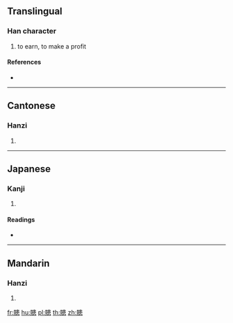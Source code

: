 {{character info/new}}
==Translingual==

===Han character===
{{Han char|rn=154|rad=貝|as=11|sn=18|four=|canj=BCLLP}}

# to earn, to make a profit

====References====
* {{Han ref|kx=1211.440|dkj=36906|dj=1677.360|hdz=63656.190|uh=8D03|ud=36099}}

----

==Cantonese==

===Hanzi===
{{yue-hanzi|jyut=|y=jaan6, jaam6}}

# {{defn|lang=yue|sort=貝11}}

----

==Japanese==

===Kanji===
{{ja-kanji|grade=|rs=貝11}}

# {{defn|lang=ja|sort=貝11}}

====Readings====
* {{ja-readings|on=[[わん]] (wan)|kun=[[すかす]] (sukasu)|nanori=}}

----

==Mandarin==

===Hanzi===
{{cmn-hanzi|pin=[[zhuàn]] ([[zhuan4]])|wg=chuan<sup>4</sup>}}

# {{defn|lang=cmn|sort=貝11}}

[[fr:贃]]
[[hu:贃]]
[[pl:贃]]
[[th:贃]]
[[zh:贃]]
